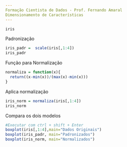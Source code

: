 ---
Formação Cientista de Dados - Prof. Fernando Amaral
Dimensionamento de Características
---

```{r}
iris
```
Padronização
```{r}
iris_padr =  scale(iris[,1:4])
iris_padr
```
Função para Normalização
```{r}
normaliza = function(x){
  return((x-min(x))/(max(x)-min(x)))
}
```
Aplica normalização
```{r}
iris_norm = normaliza(iris[,1:4])
iris_norm
```
Compara os dois modelos
```{r}
#Executar com ctrl + shift + Enter
boxplot(iris[,1:4],main="Dados Originais")
boxplot(iris_padr, main="Padronizados")
boxplot(iris_norm, main="Normalizados")

```
